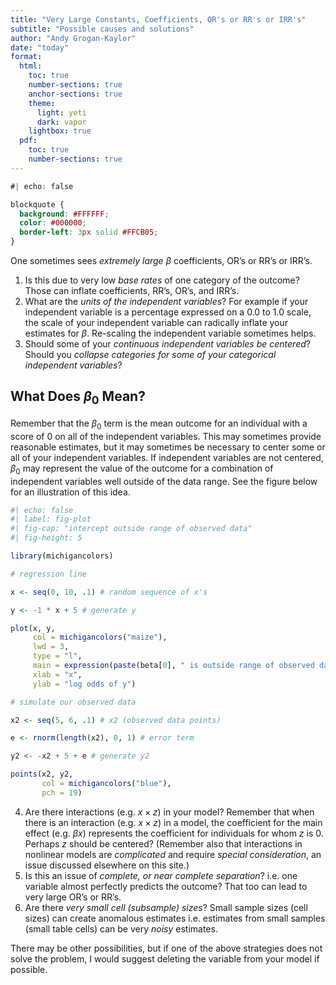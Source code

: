 ```yaml
---
title: "Very Large Constants, Coefficients, OR's or RR's or IRR's"
subtitle: "Possible causes and solutions"
author: "Andy Grogan-Kaylor"
date: "today"
format:
  html:
    toc: true
    number-sections: true
    anchor-sections: true
    theme:
      light: yeti
      dark: vapor
    lightbox: true
  pdf:
    toc: true
    number-sections: true
---
```


```css
#| echo: false

blockquote {
  background: #FFFFFF;
  color: #000000;
  border-left: 3px solid #FFCB05;
}

```

One sometimes sees *extremely large* $\beta$ coefficients, OR's or RR's or IRR's.

1. Is this due to very low *base rates* of one category of the outcome? Those can inflate coefficients, RR's, OR's, and IRR's.
2. What are the *units of the independent variables*? For example if your independent variable is a percentage expressed on a 0.0 to 1.0 scale, the scale of your independent variable can radically inflate your estimates for $\beta$. Re-scaling the independent variable sometimes helps.
3. Should some of your *continuous independent variables be centered*? Should you *collapse categories for some of your categorical independent variables*? 

::: {.callout-tip}
## What Does $\beta_0$ Mean?

Remember that the $\beta_0$ term is the mean outcome for an individual with a score of 0 on all of the independent variables. This may sometimes provide reasonable estimates, but it may sometimes be necessary to center some or all of your independent variables. If independent variables are not centered, $\beta_0$ may represent the value of the outcome for a combination of independent variables well outside of the data range. See the figure below for an illustration of this idea.
:::
    
```r
#| echo: false
#| label: fig-plot
#| fig-cap: "intercept outside range of observed data"
#| fig-height: 5

library(michigancolors)

# regression line

x <- seq(0, 10, .1) # random sequence of x's

y <- -1 * x + 5 # generate y

plot(x, y, 
     col = michigancolors("maize"),
     lwd = 3,
     type = "l",
     main = expression(paste(beta[0], " is outside range of observed data")),
     xlab = "x", 
     ylab = "log odds of y")

# simulate our observed data

x2 <- seq(5, 6, .1) # x2 (observed data points)

e <- rnorm(length(x2), 0, 1) # error term

y2 <- -x2 + 5 + e # generate y2

points(x2, y2, 
       col = michigancolors("blue"), 
       pch = 19)

```
  
    
4. Are there interactions (e.g. $x \times z$) in your model? Remember that when there is an interaction (e.g. $x \times z$) in a model, the coefficient for the main effect (e.g. $\beta x$) represents the coefficient for individuals for whom $z$ is 0. Perhaps $z$ should be centered? (Remember also that interactions in nonlinear models are *complicated* and require *special consideration*, an issue discussed elsewhere on this site.)
5. Is this an issue of *complete, or near complete separation*? i.e. one variable almost perfectly predicts the outcome? That too can lead to very large OR's or RR's.
6. Are there *very small cell (subsample) sizes*? Small sample sizes (cell sizes) can create anomalous estimates i.e. estimates from small samples (small table cells) can be very *noisy* estimates.

There may be other possibilities, but if one of the above strategies does not solve the problem, I would suggest deleting the variable from your model if possible.
